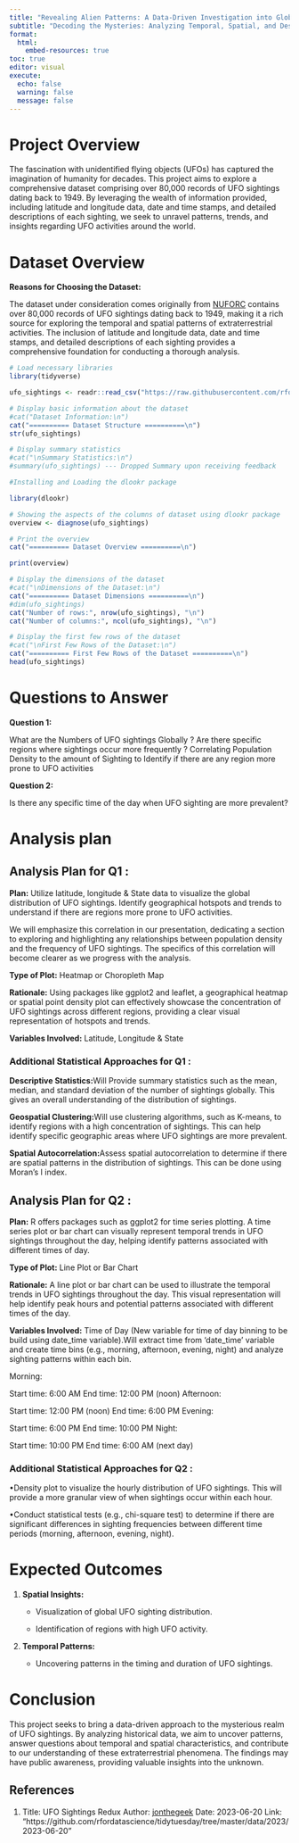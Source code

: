 ---
title: "Revealing Alien Patterns: A Data-Driven Investigation into Global UFO Sightings"
subtitle: "Decoding the Mysteries: Analyzing Temporal, Spatial, and Descriptive Patterns in Over 80,000 UFO Sightings"
format: 
  html:
    embed-resources: true
toc: true
editor: visual
execute:
  echo: false
  warning: false
  message: false
---

# Project Overview

The fascination with unidentified flying objects (UFOs) has captured the imagination of humanity for decades. This project aims to explore a comprehensive dataset comprising over 80,000 records of UFO sightings dating back to 1949. By leveraging the wealth of information provided, including latitude and longitude data, date and time stamps, and detailed descriptions of each sighting, we seek to unravel patterns, trends, and insights regarding UFO activities around the world.

# Dataset Overview

**Reasons for Choosing the Dataset:**

The dataset under consideration comes originally from [NUFORC](http://www.nuforc.org/) contains over 80,000 records of UFO sightings dating back to 1949, making it a rich source for exploring the temporal and spatial patterns of extraterrestrial activities. The inclusion of latitude and longitude data, date and time stamps, and detailed descriptions of each sighting provides a comprehensive foundation for conducting a thorough analysis.

```{r}

# Load necessary libraries
library(tidyverse)

ufo_sightings <- readr::read_csv("https://raw.githubusercontent.com/rfordatascience/tidytuesday/master/data/2019/2019-06-25/ufo_sightings.csv", show_col_types = FALSE)
```

```{r}

# Display basic information about the dataset
#cat("Dataset Information:\n")
cat("========== Dataset Structure ==========\n")
str(ufo_sightings)

# Display summary statistics
#cat("\nSummary Statistics:\n")
#summary(ufo_sightings) --- Dropped Summary upon receiving feedback

#Installing and Loading the dlookr package

library(dlookr)

# Showing the aspects of the columns of dataset using dlookr package
overview <- diagnose(ufo_sightings)

# Print the overview
cat("========== Dataset Overview ==========\n")

print(overview)

# Display the dimensions of the dataset
#cat("\nDimensions of the Dataset:\n")
cat("========== Dataset Dimensions ==========\n")
#dim(ufo_sightings)
cat("Number of rows:", nrow(ufo_sightings), "\n")
cat("Number of columns:", ncol(ufo_sightings), "\n")

# Display the first few rows of the dataset
#cat("\nFirst Few Rows of the Dataset:\n")
cat("========== First Few Rows of the Dataset ==========\n")
head(ufo_sightings)
```

# Questions to Answer

**Question 1:**

What are the Numbers of UFO sightings Globally ? Are there specific regions where sightings occur more frequently ? Correlating Population Density to the amount of Sighting to Identify if there are any region more prone to UFO activities

**Question 2:**

Is there any specific time of the day when UFO sighting are more prevalent?

# Analysis plan
## **Analysis Plan for Q1 :**

**Plan:** Utilize latitude, longitude & State data to visualize the global distribution of UFO sightings. Identify geographical hotspots and trends to understand if there are regions more prone to UFO activities.

We will emphasize this correlation in our presentation, dedicating a section to exploring and highlighting any relationships between population density and the frequency of UFO sightings. The specifics of this correlation will become clearer as we progress with the analysis.

**Type of Plot:** Heatmap or Choropleth Map

**Rationale:** Using packages like ggplot2 and leaflet, a geographical heatmap or spatial point density plot can effectively showcase the concentration of UFO sightings across different regions, providing a clear visual representation of hotspots and trends.

**Variables Involved:** Latitude, Longitude & State

### **Additional Statistical Approaches for Q1 :**

**Descriptive Statistics:**Will Provide summary statistics such as the mean, median, and standard deviation of the number of sightings globally. This gives an overall understanding of the distribution of sightings.

**Geospatial Clustering:**Will use clustering algorithms, such as K-means, to identify regions with a high concentration of sightings. This can help identify specific geographic areas where UFO sightings are more prevalent.

**Spatial Autocorrelation:**Assess spatial autocorrelation to determine if there are spatial patterns in the distribution of sightings. This can be done using Moran's I index.

## **Analysis Plan for Q2 :**

**Plan:** R offers packages such as ggplot2 for time series plotting. A time series plot or bar chart can visually represent temporal trends in UFO sightings throughout the day, helping identify patterns associated with different times of day.

**Type of Plot:** Line Plot or Bar Chart

**Rationale:** A line plot or bar chart can be used to illustrate the temporal trends in UFO sightings throughout the day. This visual representation will help identify peak hours and potential patterns associated with different times of the day.

**Variables Involved:** Time of Day (New variable for time of day binning to be build using date_time variable).Will extract time from ‘date_time’ variable and create time bins (e.g., morning, afternoon, evening, night) and analyze sighting patterns within each bin.

Morning:

Start time: 6:00 AM End time: 12:00 PM (noon) Afternoon:

Start time: 12:00 PM (noon) End time: 6:00 PM Evening:

Start time: 6:00 PM End time: 10:00 PM Night:

Start time: 10:00 PM End time: 6:00 AM (next day)

### **Additional Statistical Approaches for Q2 :**

•Density plot to visualize the hourly distribution of UFO sightings. This will provide a more granular view of when sightings occur within each hour.

•Conduct statistical tests (e.g., chi-square test) to determine if there are significant differences in sighting frequencies between different time periods (morning, afternoon, evening, night).







# Expected Outcomes

1.  **Spatial Insights:**

    -   Visualization of global UFO sighting distribution.

    -   Identification of regions with high UFO activity.

2.  **Temporal Patterns:**

    -   Uncovering patterns in the timing and duration of UFO sightings.

# Conclusion

This project seeks to bring a data-driven approach to the mysterious realm of UFO sightings. By analyzing historical data, we aim to uncover patterns, answer questions about temporal and spatial characteristics, and contribute to our understanding of these extraterrestrial phenomena. The findings may have public awareness, providing valuable insights into the unknown.

## References

1. Title: UFO Sightings Redux
   Author: [jonthegeek](https://github.com/jonthegeek)
   Date: 2023-06-20
   Link: "https://github.com/rfordatascience/tidytuesday/tree/master/data/2023/2023-06-20"
